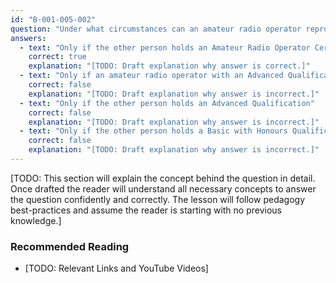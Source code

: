 ```yaml
---
id: "B-001-005-002"
question: "Under what circumstances can an amateur radio operator reprogram a land mobile transmitter on behalf of another person for use on 2 metres?"
answers:
  - text: "Only if the other person holds an Amateur Radio Operator Certificate"
    correct: true
    explanation: "[TODO: Draft explanation why answer is correct.]"
  - text: "Only if an amateur radio operator with an Advanced Qualification performs the modification"
    correct: false
    explanation: "[TODO: Draft explanation why answer is incorrect.]"
  - text: "Only if the other person holds an Advanced Qualification"
    correct: false
    explanation: "[TODO: Draft explanation why answer is incorrect.]"
  - text: "Only if the other person holds a Basic with Honours Qualification"
    correct: false
    explanation: "[TODO: Draft explanation why answer is incorrect.]"
---
```


[TODO: This section will explain the concept behind the question in detail. Once drafted the reader will understand all necessary concepts to answer the question confidently and correctly. The lesson will follow pedagogy best-practices and assume the reader is starting with no previous knowledge.]

### Recommended Reading

- [TODO: Relevant Links and YouTube Videos]
